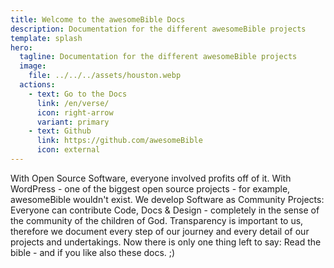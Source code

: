 ```yaml
---
title: Welcome to the awesomeBible Docs
description: Documentation for the different awesomeBible projects
template: splash
hero:
  tagline: Documentation for the different awesomeBible projects
  image:
    file: ../../../assets/houston.webp
  actions:
    - text: Go to the Docs
      link: /en/verse/
      icon: right-arrow
      variant: primary
    - text: Github
      link: https://github.com/awesomeBible
      icon: external
---
```



<CardGrid stagger>
  <Card title="Open Source Software" icon="pencil">
    With Open Source Software, everyone involved profits off of it. With WordPress - one of the biggest open source projects - for example, awesomeBible wouldn't exist.
  </Card>
  <Card title="Community" icon="rocket">
    We develop Software as Community Projects: Everyone can contribute Code, Docs & Design - completely in the sense of the community of the children of God.
  </Card>
  <Card title="Transparency" icon="open-book">
    Transparency is important to us, therefore we document every step of our journey and every detail of our projects and undertakings.
  </Card>
  <Card title="Read the Bible" icon="open-book">
    Now there is only one thing left to say: Read the bible - and if you like also these docs. ;)
  </Card>
</CardGrid>

<ThanksBadges />